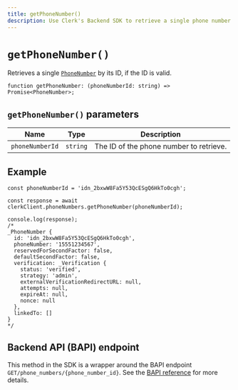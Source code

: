 ```yaml
---
title: getPhoneNumber()
description: Use Clerk's Backend SDK to retrieve a single phone number by its ID.
---
```


# `getPhoneNumber()`

Retrieves a single [`PhoneNumber`](/docs/references/javascript/phone-number/phone-number) by its ID, if the ID is valid.

```tsx
function getPhoneNumber: (phoneNumberId: string) => Promise<PhoneNumber>;
```

## `getPhoneNumber()` parameters

| Name | Type | Description |
| --- | --- | --- |
| `phoneNumberId` | `string` | The ID of the phone number to retrieve. |

## Example

```tsx
const phoneNumberId = 'idn_2bxwW8Fa5Y53QcESgQ6HkTo0cgh';

const response = await clerkClient.phoneNumbers.getPhoneNumber(phoneNumberId);

console.log(response);
/*
_PhoneNumber {
  id: 'idn_2bxwW8Fa5Y53QcESgQ6HkTo0cgh',
  phoneNumber: '15551234567',
  reservedForSecondFactor: false,
  defaultSecondFactor: false,
  verification: _Verification {
    status: 'verified',
    strategy: 'admin',
    externalVerificationRedirectURL: null,
    attempts: null,
    expireAt: null,
    nonce: null
  },
  linkedTo: []
}
*/
```

## Backend API (BAPI) endpoint

This method in the SDK is a wrapper around the BAPI endpoint `GET/phone_numbers/{phone_number_id}`. See the [BAPI reference](https://clerk.com/docs/reference/backend-api/tag/Phone-Numbers#operation/GetPhoneNumber) for more details.
